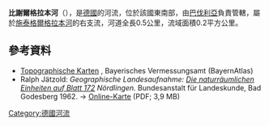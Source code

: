 {{Coord|48.93192|N|10.89763|E|display=title}}

'''比謝爾格拉本河'''（{{lang-de|Büchelgraben}}），是[[德國|德國]]的河流，位於該國東南部，由[[巴伐利亞|巴伐利亞]]負責管轄，屬於[[施泰格爾格拉本河|施泰格爾格拉本河]]的右支流，河道全長0.5公里，流域面積0.2平方公里。

==參考資料==
* [http://geoportal.bayern.de/bayernatlas/?x=2RgYT2iGt9hGht0RHc3xiDib3o8*xpn8asNoYyKBuMIutXVD2S2N6b29IcYLbSYqSACNyfbOxMkZNucFaBtGHUOuuEbuVZGy9wDE9J*h3ag&X=5422165.85&Y=4419549.35&zoom=12&lang=de&topic=ba&bgLayer=tk&catalogNodes=122 Topographische Karten] {{Wayback|url=http://geoportal.bayern.de/bayernatlas/?x=2RgYT2iGt9hGht0RHc3xiDib3o8*xpn8asNoYyKBuMIutXVD2S2N6b29IcYLbSYqSACNyfbOxMkZNucFaBtGHUOuuEbuVZGy9wDE9J*h3ag&X=5422165.85&Y=4419549.35&zoom=12&lang=de&topic=ba&bgLayer=tk&catalogNodes=122 |date=20160304093925 }}, Bayerisches Vermessungsamt (BayernAtlas)
* Ralph Jätzold: ''Geographische Landesaufnahme: [[Handbuch_der_naturräumlichen_Gliederung_Deutschlands#Einzelblätter|Die naturräumlichen Einheiten auf Blatt 172]] Nördlingen.'' Bundesanstalt für Landeskunde, Bad Godesberg 1962. → [http://geographie.giersbeck.de/karten/172.pdf Online-Karte] {{Wayback|url=http://geographie.giersbeck.de/karten/172.pdf |date=20160304084420 }} (PDF; 3,9 MB)

{{Germany-geo-stub}}
[[Category:德國河流|Category:德國河流]]